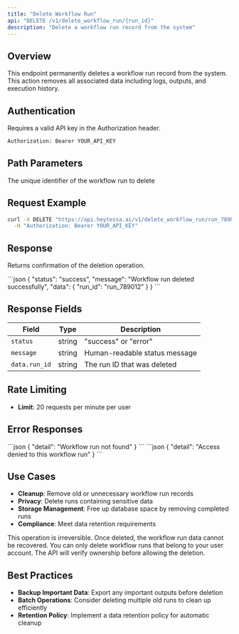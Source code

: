 ---
title: "Delete Workflow Run"
api: "DELETE /v1/delete_workflow_run/{run_id}"
description: "Delete a workflow run record from the system"
---

## Overview

This endpoint permanently deletes a workflow run record from the system. This action removes all associated data including logs, outputs, and execution history.

## Authentication

Requires a valid API key in the Authorization header.

```bash
Authorization: Bearer YOUR_API_KEY
```

## Path Parameters

<ParamField path="run_id" type="string" required>
  The unique identifier of the workflow run to delete
</ParamField>

## Request Example

```bash
curl -X DELETE "https://api.heytessa.ai/v1/delete_workflow_run/run_789012" \
  -H "Authorization: Bearer YOUR_API_KEY"
```

## Response

Returns confirmation of the deletion operation.

<ResponseExample>
```json
{
  "status": "success",
  "message": "Workflow run deleted successfully",
  "data": {
    "run_id": "run_789012"
  }
}
```
</ResponseExample>

## Response Fields

| Field | Type | Description |
|-------|------|-------------|
| `status` | string | "success" or "error" |
| `message` | string | Human-readable status message |
| `data.run_id` | string | The run ID that was deleted |

## Rate Limiting

- **Limit**: 20 requests per minute per user

## Error Responses

<ResponseExample>
```json
{
  "detail": "Workflow run not found"
}
```
</ResponseExample>

<ResponseExample>
```json
{
  "detail": "Access denied to this workflow run"
}
```
</ResponseExample>

## Use Cases

- **Cleanup**: Remove old or unnecessary workflow run records
- **Privacy**: Delete runs containing sensitive data
- **Storage Management**: Free up database space by removing completed runs
- **Compliance**: Meet data retention requirements

<Warning>
  This operation is irreversible. Once deleted, the workflow run data cannot be recovered.
</Warning>

<Note>
  You can only delete workflow runs that belong to your user account. The API will verify ownership before allowing the deletion.
</Note>

## Best Practices

- **Backup Important Data**: Export any important outputs before deletion
- **Batch Operations**: Consider deleting multiple old runs to clean up efficiently
- **Retention Policy**: Implement a data retention policy for automatic cleanup 